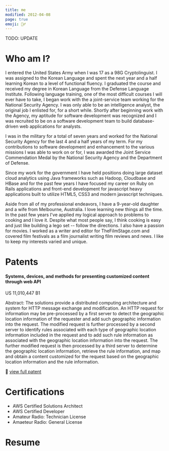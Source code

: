 ```yaml
---
title: me
modified: 2012-04-08
page: true
emoji: 🧔‍♂️ 
---
```



<span class="availability bg-red-500 p-1 text-white w-full">TODO: UPDATE</span>

Who am I?
===

I entered the United States Army when I was 17 as a 98G Cryptolinguist. I was assigned to the Korean Language and spent the next year and a half learning Korean to a level of functional fluency. I graduated the course and received my degree in Korean Language from the Defense Language Institute. Following language training, one of the most difficult courses I will ever have to take, I began work with the a joint-service team working for the National Security Agency. I was only able to be an intelligence analyst, the original job I enlisted for, for a short while. Shortly after beginning work with the Agency, my aptitude for software development was recognized and I was recruited to be on a software development team to build database-driven web applications for analysts.  

I was in the military for a total of seven years and worked for the National Security Agency for the last 4 and a half years of my term. For my contributions to software development and enhancement to the various missions I was able to work on or for, I was awarded the Joint Service Commendation Medal by the National Security Agency and the Department of Defense.  

Since my work for the government I have held positions doing large dataset cloud analytics using Java frameworks such as Hadoop, Cloudbase and HBase and for the past few years I have focused my career on Ruby on Rails applications and front-end development for javascript heavy applications built to utilize HTML5, CSS3 and modern javascript techniques.  

Aside from all of my professional endeavors, I have a 9-year-old daughter and a wife from Melbourne, Australia. I love learning new things all the time. In the past few years I've applied my logical approach to problems to cooking and I love it. Despite what most people say, I think cooking is easy and just like building a lego set -- follow the directions. I also have a passion for movies. I worked as a writer and editor for TheFilmStage.com and covered film festivals as a film journalist writing film reviews and news. I like to keep my interests varied and unique.  

Patents
=====

#### Systems, devices, and methods for presenting customized content through web API

US 11,010,447 B1

Abstract: The solutions provide a distributed computing architecture and system for HTTP message exchange and modification. An HTTP request for information may be pre-processed by a first server to detect the geographic location information of the requester and add such geographic information into the request. The modified request is further processed by a second server to identify rules associated with each type of geographic location information included in the request and to add such rule information as associated with the geographic location information into the request. The further modified request is then processed by a third server to determine the geographic location information, retrieve the rule information, and map and obtain a content customized for the request based on the geographic location information and the rule information.

🔗 [view full patent](https://patft.uspto.gov/netacgi/nph-Parser?Sect1=PTO1&Sect2=HITOFF&d=PALL&p=1&u=%2Fnetahtml%2FPTO%2Fsrchnum.htm&r=1&f=G&l=50&s1=11,010,447.PN.&OS=PN/11,010,447&RS=PN/11,010,447)

Certifications
====

* AWS Certified Solutions Architect
* AWS Certified Developer
* Amateur Radio: Technician License
* Amaeteur Radio: General License

Resume
======

<ResumeLinks/>
